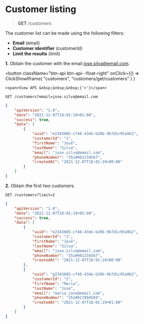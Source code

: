 # Customer listing

> **GET** /customers

The customer list can be made using the following filters:

- **Email** (email)
- **Customer identifier** (customerId)
- **Limit the results** (limit)

**1.** Obtain the customer with the email jose.silva@email.com.


<button className="btn-api btn-api--float-right"
	onClick={() =>
		ClickShowIframe(
			"customers",
			"customers/get/customers"
		)
	}
>
	<span>View API &nbsp;&nbsp;&nbsp;{'>'}</span>
</button>


<Tabs>
<TabItem value="request" label="Request">

```
GET /customers?email=jose.silva@email.com
```

</TabItem>
<TabItem value="response" label="Response">

```json
{
	"apiVersion": "1.0",
	"date": "2021-12-07T18:01:19+01:00",
	"success": true,
	"data": [
		{
			"uuid": "e2343605-cf46-43de-b20b-9b7d1c95a9b2",
			"customerId": "1",
			"firstName": "José",
			"lastName": "Silva",
			"email": "jose.silva@email.com",
			"phoneNumber": "351#961234567",
			"createdAt": "2021-12-07T18:01:19+00:00"
		}
	]
}
```

</TabItem>
</Tabs>

**2.** Obtain the first two customers.

<Tabs>
<TabItem value="request" label="Request">

```
GET /customers?limit=2
```

</TabItem>
<TabItem value="response" label="Response">

```json
{
	"apiVersion": "1.0",
	"date": "2021-12-07T18:01:19+05:00",
	"success": true,
	"data": [
		{
			"uuid": "e2343605-cf46-43de-b20b-9b7d1c95a9b2",
			"customerId": "1",
			"firstName": "José",
			"lastName": "Silva",
			"email": "jose.silva@email.com",
			"phoneNumber": "351#961234567",
			"createdAt": "2021-12-07T18:01:19+00:00"
		},
		{
			"uuid": "g2343605-cf46-43de-b20b-9b7d1c95a9b2",
			"customerId": "2",
			"firstName": "Maria",
			"lastName": "José",
			"email": "maria.jose@email.com",
			"phoneNumber": "351#917894584",
			"createdAt": "2021-12-07T18:01:19+01:00"
		}
	]
}
```

</TabItem>
</Tabs>
